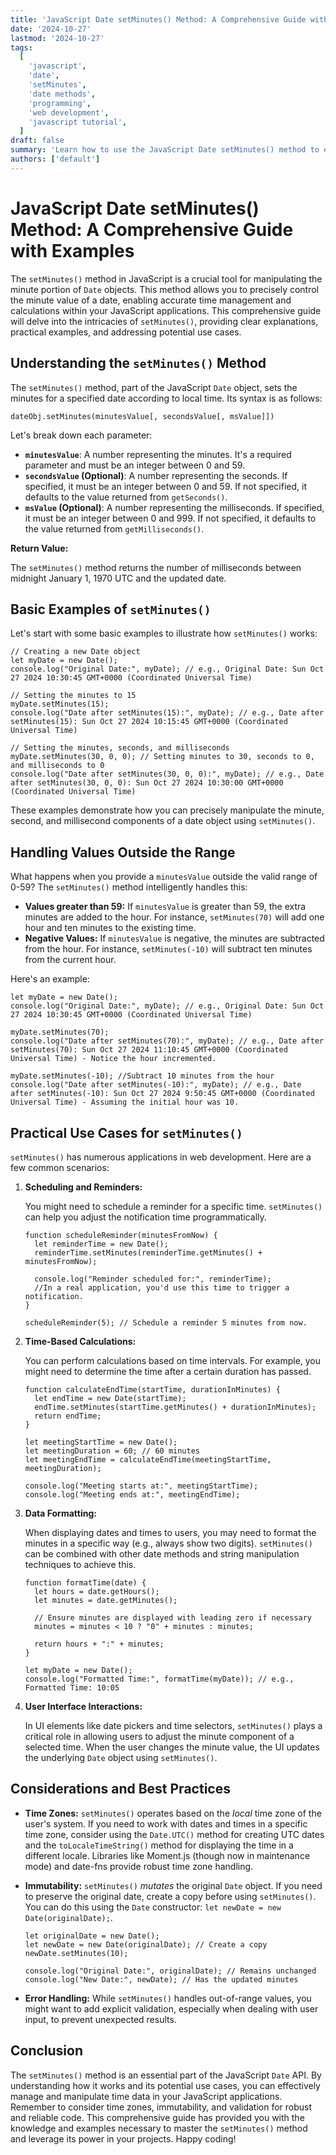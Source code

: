 ```yaml
---
title: 'JavaScript Date setMinutes() Method: A Comprehensive Guide with Examples'
date: '2024-10-27'
lastmod: '2024-10-27'
tags:
  [
    'javascript',
    'date',
    'setMinutes',
    'date methods',
    'programming',
    'web development',
    'javascript tutorial',
  ]
draft: false
summary: 'Learn how to use the JavaScript Date setMinutes() method to effectively manipulate and update the minute component of Date objects. Explore practical examples and common use cases.'
authors: ['default']
---
```


# JavaScript Date setMinutes() Method: A Comprehensive Guide with Examples

The `setMinutes()` method in JavaScript is a crucial tool for manipulating the minute portion of `Date` objects. This method allows you to precisely control the minute value of a date, enabling accurate time management and calculations within your JavaScript applications. This comprehensive guide will delve into the intricacies of `setMinutes()`, providing clear explanations, practical examples, and addressing potential use cases.

## Understanding the `setMinutes()` Method

The `setMinutes()` method, part of the JavaScript `Date` object, sets the minutes for a specified date according to local time. Its syntax is as follows:

```plaintext
dateObj.setMinutes(minutesValue[, secondsValue[, msValue]])
```

Let's break down each parameter:

- **`minutesValue`**: A number representing the minutes. It's a required parameter and must be an integer between 0 and 59.
- **`secondsValue` (Optional)**: A number representing the seconds. If specified, it must be an integer between 0 and 59. If not specified, it defaults to the value returned from `getSeconds()`.
- **`msValue` (Optional)**: A number representing the milliseconds. If specified, it must be an integer between 0 and 999. If not specified, it defaults to the value returned from `getMilliseconds()`.

**Return Value:**

The `setMinutes()` method returns the number of milliseconds between midnight January 1, 1970 UTC and the updated date.

## Basic Examples of `setMinutes()`

Let's start with some basic examples to illustrate how `setMinutes()` works:

```plaintext
// Creating a new Date object
let myDate = new Date();
console.log("Original Date:", myDate); // e.g., Original Date: Sun Oct 27 2024 10:30:45 GMT+0000 (Coordinated Universal Time)

// Setting the minutes to 15
myDate.setMinutes(15);
console.log("Date after setMinutes(15):", myDate); // e.g., Date after setMinutes(15): Sun Oct 27 2024 10:15:45 GMT+0000 (Coordinated Universal Time)

// Setting the minutes, seconds, and milliseconds
myDate.setMinutes(30, 0, 0); // Setting minutes to 30, seconds to 0, and milliseconds to 0
console.log("Date after setMinutes(30, 0, 0):", myDate); // e.g., Date after setMinutes(30, 0, 0): Sun Oct 27 2024 10:30:00 GMT+0000 (Coordinated Universal Time)
```

These examples demonstrate how you can precisely manipulate the minute, second, and millisecond components of a date object using `setMinutes()`.

## Handling Values Outside the Range

What happens when you provide a `minutesValue` outside the valid range of 0-59? The `setMinutes()` method intelligently handles this:

- **Values greater than 59:** If `minutesValue` is greater than 59, the extra minutes are added to the hour. For instance, `setMinutes(70)` will add one hour and ten minutes to the existing time.
- **Negative Values:** If `minutesValue` is negative, the minutes are subtracted from the hour. For instance, `setMinutes(-10)` will subtract ten minutes from the current hour.

Here's an example:

```plaintext
let myDate = new Date();
console.log("Original Date:", myDate); // e.g., Original Date: Sun Oct 27 2024 10:30:45 GMT+0000 (Coordinated Universal Time)

myDate.setMinutes(70);
console.log("Date after setMinutes(70):", myDate); // e.g., Date after setMinutes(70): Sun Oct 27 2024 11:10:45 GMT+0000 (Coordinated Universal Time) - Notice the hour incremented.

myDate.setMinutes(-10); //Subtract 10 minutes from the hour
console.log("Date after setMinutes(-10):", myDate); // e.g., Date after setMinutes(-10): Sun Oct 27 2024 9:50:45 GMT+0000 (Coordinated Universal Time) - Assuming the initial hour was 10.
```

## Practical Use Cases for `setMinutes()`

`setMinutes()` has numerous applications in web development. Here are a few common scenarios:

1.  **Scheduling and Reminders:**

    You might need to schedule a reminder for a specific time. `setMinutes()` can help you adjust the notification time programmatically.

    ```plaintext
    function scheduleReminder(minutesFromNow) {
      let reminderTime = new Date();
      reminderTime.setMinutes(reminderTime.getMinutes() + minutesFromNow);

      console.log("Reminder scheduled for:", reminderTime);
      //In a real application, you'd use this time to trigger a notification.
    }

    scheduleReminder(5); // Schedule a reminder 5 minutes from now.
    ```

2.  **Time-Based Calculations:**

    You can perform calculations based on time intervals. For example, you might need to determine the time after a certain duration has passed.

    ```plaintext
    function calculateEndTime(startTime, durationInMinutes) {
      let endTime = new Date(startTime);
      endTime.setMinutes(startTime.getMinutes() + durationInMinutes);
      return endTime;
    }

    let meetingStartTime = new Date();
    let meetingDuration = 60; // 60 minutes
    let meetingEndTime = calculateEndTime(meetingStartTime, meetingDuration);

    console.log("Meeting starts at:", meetingStartTime);
    console.log("Meeting ends at:", meetingEndTime);
    ```

3.  **Data Formatting:**

    When displaying dates and times to users, you may need to format the minutes in a specific way (e.g., always show two digits). `setMinutes()` can be combined with other date methods and string manipulation techniques to achieve this.

    ```plaintext
    function formatTime(date) {
      let hours = date.getHours();
      let minutes = date.getMinutes();

      // Ensure minutes are displayed with leading zero if necessary
      minutes = minutes < 10 ? "0" + minutes : minutes;

      return hours + ":" + minutes;
    }

    let myDate = new Date();
    console.log("Formatted Time:", formatTime(myDate)); // e.g., Formatted Time: 10:05
    ```

4.  **User Interface Interactions:**

    In UI elements like date pickers and time selectors, `setMinutes()` plays a critical role in allowing users to adjust the minute component of a selected time. When the user changes the minute value, the UI updates the underlying `Date` object using `setMinutes()`.

## Considerations and Best Practices

- **Time Zones:** `setMinutes()` operates based on the _local_ time zone of the user's system. If you need to work with dates and times in a specific time zone, consider using the `Date.UTC()` method for creating UTC dates and the `toLocaleTimeString()` method for displaying the time in a different locale. Libraries like Moment.js (though now in maintenance mode) and date-fns provide robust time zone handling.
- **Immutability:** `setMinutes()` _mutates_ the original `Date` object. If you need to preserve the original date, create a copy before using `setMinutes()`. You can do this using the `Date` constructor: `let newDate = new Date(originalDate);`.

  ```plaintext
  let originalDate = new Date();
  let newDate = new Date(originalDate); // Create a copy
  newDate.setMinutes(10);

  console.log("Original Date:", originalDate); // Remains unchanged
  console.log("New Date:", newDate); // Has the updated minutes
  ```

- **Error Handling:** While `setMinutes()` handles out-of-range values, you might want to add explicit validation, especially when dealing with user input, to prevent unexpected results.

## Conclusion

The `setMinutes()` method is an essential part of the JavaScript `Date` API. By understanding how it works and its potential use cases, you can effectively manage and manipulate time data in your JavaScript applications. Remember to consider time zones, immutability, and validation for robust and reliable code. This comprehensive guide has provided you with the knowledge and examples necessary to master the `setMinutes()` method and leverage its power in your projects. Happy coding!
